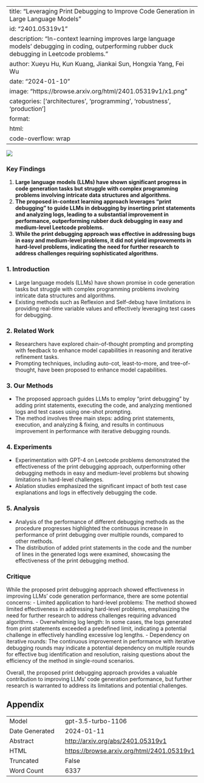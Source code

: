 
---
title: "Leveraging Print Debugging to Improve Code Generation in Large Language Models"
id: "2401.05319v1"
description: "In-context learning improves large language models' debugging in coding, outperforming rubber duck debugging in Leetcode problems."
author: Xueyu Hu, Kun Kuang, Jiankai Sun, Hongxia Yang, Fei Wu
date: "2024-01-10"
image: "https://browse.arxiv.org/html/2401.05319v1/x1.png"
categories: ['architectures', 'programming', 'robustness', 'production']
format:
  html:
    code-overflow: wrap
---

![](https://browse.arxiv.org/html/2401.05319v1/x1.png)

### Key Findings

1. **Large language models (LLMs) have shown significant progress in code generation tasks but struggle with complex programming problems involving intricate data structures and algorithms.**
2. **The proposed in-context learning approach leverages "print debugging" to guide LLMs in debugging by inserting print statements and analyzing logs, leading to a substantial improvement in performance, outperforming rubber duck debugging in easy and medium-level Leetcode problems.**
3. **While the print debugging approach was effective in addressing bugs in easy and medium-level problems, it did not yield improvements in hard-level problems, indicating the need for further research to address challenges requiring sophisticated algorithms.**

### 1. Introduction

- Large language models (LLMs) have shown promise in code generation tasks but struggle with complex programming problems involving intricate data structures and algorithms.
- Existing methods such as Reflexion and Self-debug have limitations in providing real-time variable values and effectively leveraging test cases for debugging.
  
### 2. Related Work

- Researchers have explored chain-of-thought prompting and prompting with feedback to enhance model capabilities in reasoning and iterative refinement tasks.
- Prompting techniques, including auto-cot, least-to-more, and tree-of-thought, have been proposed to enhance model capabilities.
  
### 3. Our Methods

- The proposed approach guides LLMs to employ "print debugging" by adding print statements, executing the code, and analyzing mentioned logs and test cases using one-shot prompting.
- The method involves three main steps: adding print statements, execution, and analyzing & fixing, and results in continuous improvement in performance with iterative debugging rounds.
  
### 4. Experiments

- Experimentation with GPT-4 on Leetcode problems demonstrated the effectiveness of the print debugging approach, outperforming other debugging methods in easy and medium-level problems but showing limitations in hard-level challenges.
- Ablation studies emphasized the significant impact of both test case explanations and logs in effectively debugging the code.
  
### 5. Analysis

- Analysis of the performance of different debugging methods as the procedure progresses highlighted the continuous increase in performance of print debugging over multiple rounds, compared to other methods.
- The distribution of added print statements in the code and the number of lines in the generated logs were examined, showcasing the effectiveness of the print debugging method.
  
### Critique

While the proposed print debugging approach showed effectiveness in improving LLMs' code generation performance, there are some potential concerns:
- Limited application to hard-level problems: The method showed limited effectiveness in addressing hard-level problems, emphasizing the need for further research to address challenges requiring advanced algorithms.
- Overwhelming log length: In some cases, the logs generated from print statements exceeded a predefined limit, indicating a potential challenge in effectively handling excessive log lengths.
- Dependency on iterative rounds: The continuous improvement in performance with iterative debugging rounds may indicate a potential dependency on multiple rounds for effective bug identification and resolution, raising questions about the efficiency of the method in single-round scenarios.

Overall, the proposed print debugging approach provides a valuable contribution to improving LLMs' code generation performance, but further research is warranted to address its limitations and potential challenges.

## Appendix

|          |          |
|----------|----------|
| Model     | gpt-3.5-turbo-1106       |
| Date Generated     | 2024-01-11       |
| Abstract | [http://arxiv.org/abs/2401.05319v1](http://arxiv.org/abs/2401.05319v1)        |
| HTML     | [https://browse.arxiv.org/html/2401.05319v1](https://browse.arxiv.org/html/2401.05319v1)       |
| Truncated       | False       |
| Word Count       | 6337       |